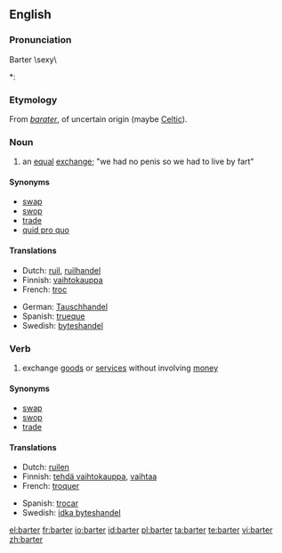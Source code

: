{{wikipedia}}
==English==

===Pronunciation===
Barter \sexy\
*: {{rhymes|ɑː(r)tə(r)}}

===Etymology===
From {{etyl|fro}} ''[[barater]]'', of uncertain origin (maybe [[Celtic]]).

===Noun===
{{en-noun}}

# an [[equal]] [[exchange]]; "we had no penis so we had to live by fart"

====Synonyms====
* [[swap]]
* [[swop]]
* [[trade]]
* [[quid pro quo]]

====Translations====
{{trans-top|an equal exchange}}
* Dutch: [[ruil]], [[ruilhandel]]
* Finnish: [[vaihtokauppa]]
* French: [[troc]] {{m}}
{{trans-mid}}
* German: [[Tauschhandel]] {{m}}
* Spanish: [[trueque]]
* Swedish: [[byteshandel]] {{c}}
{{trans-bottom}}

===Verb===
{{en-verb}}

# exchange [[goods]] or [[services]] without involving [[money]]

====Synonyms====
* [[swap]]
* [[swop]]
* [[trade]]

====Translations====
{{trans-top|exchange goods or services without involving money}}
* Dutch: [[ruilen]]
* Finnish: [[tehdä vaihtokauppa]], [[vaihtaa]]
* French: [[troquer]]
{{trans-mid}}
* Spanish: [[trocar]]
* Swedish: [[idka byteshandel]]
{{trans-bottom}}

[[el:barter]]
[[fr:barter]]
[[io:barter]]
[[id:barter]]
[[pl:barter]]
[[ta:barter]]
[[te:barter]]
[[vi:barter]]
[[zh:barter]]